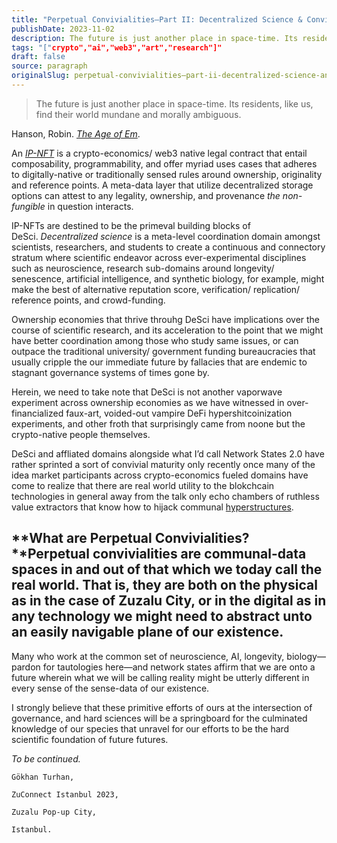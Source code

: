 ```yaml
---
title: "Perpetual Convivialities—Part II: Decentralized Science & Convivial Possibilities of IPNFTs"
publishDate: 2023-11-02
description: The future is just another place in space-time. Its residents, like us, find their world mundane and morally ambiguous.Hanson, Robin. The Age of Em.A......
tags: "["crypto","ai","web3","art","research"]"
draft: false
source: paragraph
originalSlug: perpetual-convivialities—part-ii-decentralized-science-and-convivial-possibilities-of-ipnfts
---
```


> The future is just another place in space-time. Its residents, like us, find their world mundane and morally ambiguous.

Hanson, Robin. [*The Age of Em*](https://www.amazon.com/Age-Em-Work-Robots-Earth/dp/0198754620).

An [*IP-NFT*](https://https//docs.molecule.to/bio.xyz/biodao-bible/intellectual-property-ip) is a crypto-economics/ web3 native legal contract that entail composability, programmability, and offer myriad uses cases that adheres to digitally-native or traditionally sensed rules around ownership, originality and reference points. A meta-data layer that utilize decentralized storage options can attest to any legality, ownership, and provenance *the non-fungible* in question interacts.

IP-NFTs are destined to be the primeval building blocks of DeSci. *Decentralized science* is a meta-level coordination domain amongst scientists, researchers, and students to create a continuous and connectory stratum where scientific endeavor across ever-experimental disciplines such as neuroscience, research sub-domains around longevity/ senescence, artificial intelligence, and synthetic biology, for example, might make the best of alternative reputation score, verification/ replication/ reference points, and crowd-funding.

Ownership economies that thrive throuhg DeSci have implications over the course of scientific research, and its acceleration to the point that we might have better coordination among those who study same issues, or can outpace the traditional university/ government funding bureaucracies that usually cripple the our immediate future by fallacies that are endemic to stagnant governance systems of times gone by.

Herein, we need to take note that DeSci is not another vaporwave experiment across ownership economies as we have witnessed in over-financialized faux-art, voided-out vampire DeFi hypershitcoinization experiments, and other froth that surprisingly came from noone but the crypto-native people themselves.

DeSci and affliated domains alongside what I’d call Network States 2.0 have rather sprinted a sort of convivial maturity only recently once many of the idea market participants across crypto-economics fueled domains have come to realize that there are real world utility to the blokchcain technologies in general away from the talk only echo chambers of ruthless value extractors that know how to hijack communal [hyperstructures](https://jacob.energy/hyperstructures.html).

## **What are Perpetual Convivialities?**Perpetual convivialities are communal-data spaces in and out of that which we today call the real world. That is, they are both on the physical as in the case of Zuzalu City, or in the digital as in any technology we might need to abstract unto an easily navigable plane of our existence.

Many who work at the common set of neuroscience, AI, longevity, biology—pardon for tautologies here—and network states affirm that we are onto a future wherein what we will be calling reality might be utterly different in every sense of the sense-data of our existence.

I strongly believe that these primitive efforts of ours at the intersection of governance, and hard sciences will be a springboard for the culminated knowledge of our species that unravel for our efforts to be the hard scientific foundation of future futures.

*To be continued.*

`Gökhan Turhan,`

`ZuConnect Istanbul 2023,`

`Zuzalu Pop-up City,`

`Istanbul.`